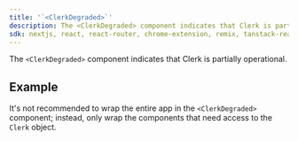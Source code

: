 ```yaml
---
title: '`<ClerkDegraded>`'
description: The <ClerkDegraded> component indicates that Clerk is partially operational.
sdk: nextjs, react, react-router, chrome-extension, remix, tanstack-react-start
---
```


The `<ClerkDegraded>` component indicates that Clerk is partially operational.

## Example

It's not recommended to wrap the entire app in the `<ClerkDegraded>` component; instead, only wrap the components that need access to the `Clerk` object.

<Include src="_partials/control-components-with-clerkdegraded" />
